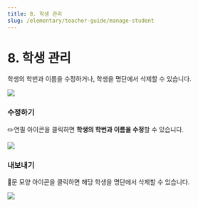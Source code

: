 ```yaml
---
title: 8. 학생 관리
slug: /elementary/teacher-guide/manage-student
---
```



# 8. 학생 관리

학생의 학번과 이름을 수정하거나, 학생을 명단에서 삭제할 수 있습니다.

<Image src="/img/kr/elementary/teacher/08-01.jpg" size="lg" />

### 수정하기

✏️연필 아이콘을 클릭하면 **학생의 학번과 이름을 수정**할 수 있습니다.

<Image src="/img/kr/elementary/teacher/08-02.jpg" size="lg" />

### 내보내기

🚪문 모양 아이콘을 클릭하면 해당 학생을 명단에서 삭제할 수 있습니다.

<Image src="/img/kr/elementary/teacher/08-03.jpg" size="lg" />
